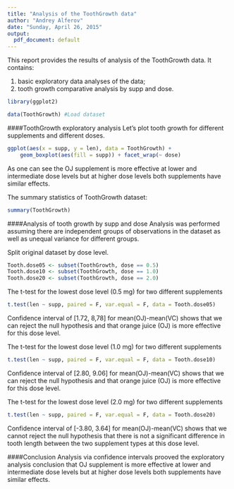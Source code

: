 ```yaml
---
title: "Analysis of the ToothGrowth data"
author: "Andrey Alferov"
date: "Sunday, April 26, 2015"
output:
  pdf_document: default
---
```


This report provides the results of analysis of the ToothGrowth data.
It contains:

1. basic exploratory data analyses of the data;
2. tooth growth comparative analysis by supp and dose.

```r
library(ggplot2)

data(ToothGrowth) #Load dataset
```

####ToothGrowth exploratory analysis
Let's plot tooth growth for different supplements and different doses.
```r
ggplot(aes(x = supp, y = len), data = ToothGrowth) +
    geom_boxplot(aes(fill = supp)) + facet_wrap(~ dose)
```
As one can see the OJ supplement is more effective at lower and intermediate dose levels but at higher dose levels both supplements have similar effects.


The summary statistics of ToothGrowth dataset:
```r
summary(ToothGrowth)
```

####Analysis of tooth growth by supp and dose
Analysis was performed assuming there are independent groups of observations in the dataset as well as unequal variance for different groups.

Split original dataset by dose level.
```r
Tooth.dose05 <- subset(ToothGrowth, dose == 0.5)
Tooth.dose10 <- subset(ToothGrowth, dose == 1.0)
Tooth.dose20 <- subset(ToothGrowth, dose == 2.0)
```

The t-test for the lowest dose level (0.5 mg) for two different supplements
```r
t.test(len ~ supp, paired = F, var.equal = F, data = Tooth.dose05)
```
Confidence interval of [1.72, 8,78] for mean(OJ)-mean(VC) shows that we can reject the null hypothesis and that orange juice (OJ) is more effective for this dose level.

The t-test for the lowest dose level (1.0 mg) for two different supplements
```r
t.test(len ~ supp, paired = F, var.equal = F, data = Tooth.dose10)
```
Confidence interval of [2.80, 9.06] for mean(OJ)-mean(VC) shows that we can reject the null hypothesis and that orange juice (OJ) is more effective for this dose level.

The t-test for the lowest dose level (2.0 mg) for two different supplements
```r
t.test(len ~ supp, paired = F, var.equal = F, data = Tooth.dose20)
```
Confidence interval of [-3.80, 3.64] for mean(OJ)-mean(VC) shows that we cannot reject the null hypothesis that there is not a significant difference in tooth length between the two supplement types at this dose level.

####Conclusion
Analysis via confidence intervals prooved the exploratory analysis conclusion that OJ supplement is more effective at lower and intermediate dose levels but at higher dose levels both supplements have similar effects.




